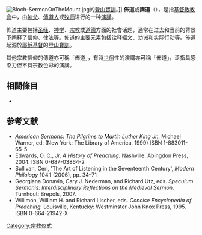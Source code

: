 [[File:Bloch-SermonOnTheMount.jpg|thumb]]的[[登山寶訓|登山寶訓]]。]]
'''佈道'''或'''講道'''（{{lang-en|Sermon}}），是指[[基督教|基督教]][[教會|教會]]中，由[[神父|神父]]、[[傳道人|傳道人]]或[[牧师|牧师]]进行的一种[[演講|演講]]。

佈道主要包括[[圣经|圣经]]、[[神学|神学]]、[[宗教|宗教]]或[[道德|道德]]方面的社會话题，通常在过去和当前的背景下阐释了信仰、律法等。佈道的主要元素包括诠释經文、劝诫和实际行动等。佈道起源於[[耶穌基督|耶穌基督]]的[[登山寶訓|登山寶訓]]。

其他宗教信仰的傳道亦可稱「佈道」，有時[[世俗|世俗]]性的演講亦可稱「佈道」，泛指具感染力但不具宗教色彩的演講。

== 相關條目 ==
* {{link-en|講台|pulpit}}

== 参考文献 ==
* ''American Sermons: The Pilgrims to Martin Luther King Jr.'', Michael Warner, ed. (New York: The Library of America, 1999) ISBN 1-883011-65-5
* Edwards, O. C., Jr.  ''A History of Preaching.''  Nashville: Abingdon Press, 2004.  ISBN 0-687-03864-2
* Sullivan, Ceri, 'The Art of Listening in the Seventeenth Century', ''Modern Philology'' 104.1 (2006), pp. 34–71
* Georgiana Donavin, Cary J. Nederman, and Richard Utz, eds. ''Speculum Sermonis: Interdisciplinary Reflections on the Medieval Sermon''. Turnhout: Brepols, 2007.
* Willimon, William H. and Richard Lischer, eds.  ''Concise Encyclopedia of Preaching.''  Louisville, Kentucky: Westminster John Knox Press, 1995.  ISBN 0-664-21942-X

{{基督教页脚}}
{{Authority control}}
{{基督教小作品}}

[[Category:宗教仪式|Category:宗教仪式]]
